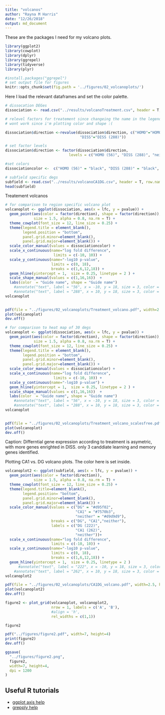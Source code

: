 ```yaml
---
title: "volcanos"
author: "Rayna M Harris"
date: "12/26/2018"
output: md_document
---
```


These are the packages I need for my volcano plots.

```r
library(ggplot2)
library(cowplot)
library(dplyr)
library(ggrepel)
library(tidyverse)
library(plyr)

#install.packages("ggrepel")
# set output file for figures 
knitr::opts_chunk$set(fig.path = '../figures/02_volcanoplots/')
```

Here I load the relevant dataframes and set the color palette.

```r
# dissocation DEGes
dissociation <- read.csv("../results/volcanoTreatment.csv", header = T, row.names = 1)

# relevel factors for treatement since changeing the name in the legend
# wont work since i'm plotting color and shape :(

dissociation$direction <-revalue(dissociation$direction, c("HOMO"="HOMO (56)", 
                                  "DISS"="DISS (288)"))

# set factor levels
dissociation$direction <- factor(dissociation$direction,
                             levels = c("HOMO (56)", "DISS (288)", "neither"))

#set colors
dissociationcolor <-  c("HOMO (56)" = "black", "DISS (288)" = "black", "neither" = "#d9d9d9")

# subfield specific degs
subfield <- read.csv("../results/volcanoCA1DG.csv", header = T, row.names = 1)
head(subfield)
```

Treatement volcanos

```r
# for comparison to region specific volcano plot
volcanoplot <- ggplot(dissociation, aes(x = lfc, y = pvalue)) + 
  geom_point(aes(color = factor(direction), shape = factor(direction)), 
             size = 1.5, alpha = 0.8, na.rm = T) + 
  theme_cowplot(font_size = 12, line_size = 0.25) +
  theme(legend.title = element_blank(),
        legend.position = "bottom",
        panel.grid.minor=element_blank(),
        panel.grid.major=element_blank()) +
  scale_color_manual(values = dissociationcolor) +
  scale_x_continuous(name="log fold difference",
                      limits = c(-10, 10)) +
  scale_y_continuous(name="-log10 p-value",
                     limits = c(0, 18),
                     breaks = c(1,6,12,18)) +
  geom_hline(yintercept = 1,  size = 0.25, linetype = 2 ) + 
  scale_shape_manual(values = c(1,16,16))  +
  labs(color  = "Guide name", shape = "Guide name")
    #annotate("text", label = "56", x = -10, y = 18, size = 3, color = "black") + 
    #annotate("text", label = "288", x = 10, y = 18, size = 3, color = "black")
volcanoplot  

  
pdf(file = "../figures/02_volcanoplots/Treatment_volcano.pdf", width=2.5, height=2.25)
plot(volcanoplot)
dev.off()

# for comparison to heat map of 30 degs
volcanoplot <- ggplot(dissociation, aes(x = lfc, y = pvalue)) + 
  geom_point(aes(color = factor(direction), shape = factor(direction)), 
             size = 1.5, alpha = 0.8, na.rm = T) + 
  theme_cowplot(font_size = 12, line_size = 0.25) +
  theme(legend.title = element_blank(),
        legend.position = "bottom",
        panel.grid.minor=element_blank(),
        panel.grid.major=element_blank()) +
  scale_color_manual(values = dissociationcolor) +
  scale_x_continuous(name="log fold difference",
                      limits = c(-10, 10)) +
  scale_y_continuous(name="-log10 p-value") +
  geom_hline(yintercept = 1,  size = 0.25, linetype = 2 ) + 
  scale_shape_manual(values = c(1,16,16))  +
  labs(color  = "Guide name", shape = "Guide name")
    #annotate("text", label = "56", x = -10, y = 18, size = 3, color = "black") + 
    #annotate("text", label = "288", x = 10, y = 18, size = 3, color = "black")
volcanoplot  

  
pdf(file = "../figures/02_volcanoplots/Treatment_volcano_scalesfree.pdf", width=3.25, height=3.25)
plot(volcanoplot)
dev.off()
```

Caption: Differntial gene expression according to treatment is asymetric, with more genes enrighted in DISS. only 3 canddiate learning and memory genes identified.


Plotting CA1 vs. DG volcano plots. The color here is set inside. 

```r
volcanoplot2 <- ggplot(subfield, aes(x = lfc, y = pvalue)) + 
  geom_point(aes(color = factor(direction)), 
             size = 1.5, alpha = 0.8, na.rm = T) + 
  theme_cowplot(font_size = 12, line_size = 0.25) +
  theme(legend.title=element_blank(),
        legend.position= "bottom",
        panel.grid.minor=element_blank(),
        panel.grid.major=element_blank()) + 
  scale_color_manual(values = c("DG" = "#d95f02",
                                "CA1" = "#7570b3",
                                "neither" = "#d9d9d9"),
                     breaks = c("DG", "CA1","neither"),
                     labels = c("DG (222)", 
                                "CA1 (262)", 
                                "neither"))+
  scale_x_continuous(name="log fold difference",
                     limits = c(-10, 10)) +
  scale_y_continuous(name="-log10 p-value",
                     limits = c(0, 18),
                     breaks = c(1,6,12,18)) +
  geom_hline(yintercept = 1,  size = 0.25, linetype = 2 )  
      #annotate("text", label = "222", x = -10, y = 18, size = 3, color = "black") + 
    #annotate("text", label = "262", x = 10, y = 18, size = 3, color = "black") 
volcanoplot2 

pdf(file = "../figures/02_volcanoplots/CA1DG_volcano.pdf", width=2.5, height=2.25)
plot(volcanoplot2)
dev.off()

```

```r

figure2 <- plot_grid(volcanoplot, volcanoplot2,  
                     nrow = 1, labels = c('A', 'B'), 
                     #align = 'h',
                     rel_widths = c(1,1))

figure2

pdf("../figures/figure2.pdf", width=7, height=4)
print(figure2)
dev.off()

ggsave(
  "../figures/figure2.png",
  figure2,
  width=7, height=4,
  dpi = 1200
)
```


## Useful R tutorials
- [ggplot axis help](http://ggplot2.tidyverse.org/reference/scale_continuous.html)
- [grepply help](http://www.gettinggeneticsdone.com/2016/01/repel-overlapping-text-labels-in-ggplot2.html)